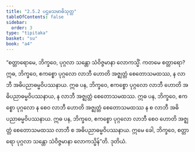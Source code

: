 ```yaml
---
title: "2.5.2 ပဌမသမာဓိသုတ္တ"
tableOfContents: false
sidebar:
  order: 3
type: "tipitaka"
basket: "su"
book: "a4"
---
```



<DynamicBreadcrumb />

<Division number="92" book="a4">

<Paragraph number="624" book="a4">
“စတ္တာရောမေ, ဘိက္ခဝေ, ပုဂ္ဂလာ သန္တော သံဝိဇ္ဇမာနာ လောကသ္မိံ. ကတမေ စတ္တာရော? ဣဓ, ဘိက္ခဝေ, ဧကစ္စော ပုဂ္ဂလော လာဘီ ဟောတိ အဇ္ဈတ္တံ စေတောသမထဿ, န လာဘီ အဓိပညာဓမ္မဝိပဿနာယ. ဣဓ ပန, ဘိက္ခဝေ, ဧကစ္စော ပုဂ္ဂလော လာဘီ ဟောတိ အဓိပညာဓမ္မဝိပဿနာယ, န လာဘီ အဇ္ဈတ္တံ စေတောသမထဿ. ဣဓ ပန, ဘိက္ခဝေ, ဧကစ္စော ပုဂ္ဂလော န စေဝ လာဘီ ဟောတိ အဇ္ဈတ္တံ စေတောသမထဿ န စ လာဘီ အဓိပညာဓမ္မဝိပဿနာယ. ဣဓ ပန, ဘိက္ခဝေ, ဧကစ္စော ပုဂ္ဂလော လာဘီ စေဝ ဟောတိ အဇ္ဈတ္တံ စေတောသမထဿ လာဘီ စ အဓိပညာဓမ္မဝိပဿနာယ. ဣမေ ခေါ, ဘိက္ခဝေ, စတ္တာရော ပုဂ္ဂလာ သန္တော သံဝိဇ္ဇမာနာ လောကသ္မိန်”တိ.

</Paragraph>
</Division>

<Paragraph number="625" type="center" book="a4">
ဒုတိယံ.
</Paragraph>